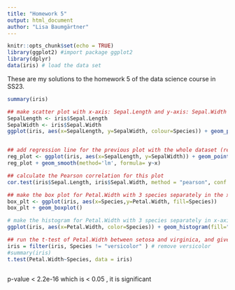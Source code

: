 ```yaml
---
title: "Homework 5"
output: html_document
author: "Lisa Baumgärtner"
---
```


```r
knitr::opts_chunk$set(echo = TRUE)
library(ggplot2) #import package ggplot2
library(dplyr)
data(iris) # load the data set
```



These are my solutions to the homework 5 of the data science course in SS23.

```r
summary(iris)

## make scatter plot with x-axis: Sepal.Length and y-axis: Sepal.Width -> Species should be shown in different colors
SepalLength <- iris$Sepal.Length
SepalWidth <- iris$Sepal.Width
ggplot(iris, aes(x=SepalLength, y=SepalWidth, colour=Species)) + geom_point()


## add regression line for the previous plot with the whole dataset (regardless of the species)
reg_plot <- ggplot(iris, aes(x=SepalLength, y=SepalWidth)) + geom_point() 
reg_plot + geom_smooth(method='lm', formula= y~x)

## calculate the Pearson correlation for this plot
cor.test(iris$Sepal.Length, iris$Sepal.Width, method = "pearson", conf.level = 0.95)

## make the box plot for Petal.Width with 3 species separately in the x-axis in different colors
box_plt <- ggplot(iris, aes(x=Species,y=Petal.Width, fill=Species)) 
box_plt + geom_boxplot() 

# make the histogram for Petal.Width with 3 species separately in x-axis in different colors
ggplot(iris, aes(x=Petal.Width, color=Species)) + geom_histogram(fill="White", bins = 30) 

## run the t-test of Petal.Width between setosa and virginica, and give the conclusion if the width is a statistically significant difference between 2 species
iris = filter(iris, Species != "versicolor" ) # remove versicolor 
#summary(iris)
t.test(Petal.Width~Species, data = iris)



```
p-value < 2.2e-16 which is < 0.05 , it is significant


